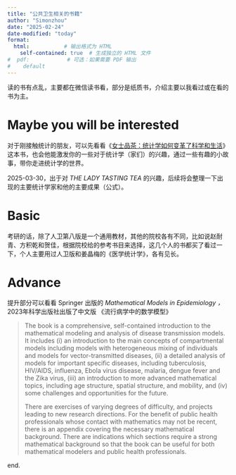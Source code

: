 ```yaml
---
title: "公共卫生相关的书籍"
author: "Simonzhou"
date: "2025-02-24"
date-modified: "today"
format: 
  html:           # 输出格式为 HTML
    self-contained: true  # 生成独立的 HTML 文件
#  pdf:            # 可选：如果需要 PDF 输出
#    default
---
```


读的书有点乱，主要都在微信读书看，部分是纸质书，介绍主要以我看过或在看的书为主。

# Maybe you will be interested

对于刚接触统计的朋友，可以先看看《[女士品茶：统计学如何变革了科学和生活](https://weread.qq.com/web/reader/997328307239e753997d337#outline?noScroll=1)》这本书，也会他能激发你的一些对于统计学（家们）的兴趣，通过一些有趣的小故事，带你走进统计学的世界。

2025-03-30，出于对 *THE LADY TASTING TEA* 的兴趣，后续将会整理一下出现的主要统计学家和他的主要成果（公式）。

# Basic

考研的话，除了人卫第八版是一个通用教材，其他的院校各有不同，比如说赵耐青、方积乾和贺佳，根据院校给的参考书目来选择，这几个人的书都买了看过一下，个人主要用过人卫版和姜晶梅的《医学统计学》，各有见长。

# Advance

提升部分可以看看 Springer 出版的 *Mathematical Models in Epidemiology ，*2023年科学出版社出版了中文版 《流行病学中的数学模型》

> The book is a comprehensive, self-contained introduction to the mathematical modeling and analysis of disease transmission models. It includes (i) an introduction to the main concepts of compartmental models including models with heterogeneous mixing of individuals and models for vector-transmitted diseases, (ii) a detailed analysis of models for important specific diseases, including tuberculosis, HIV/AIDS, influenza, Ebola virus disease, malaria, dengue fever and the Zika virus, (iii) an introduction to more advanced mathematical topics, including age structure, spatial structure, and mobility, and (iv) some challenges and opportunities for the future.
>
> There are exercises of varying degrees of difficulty, and projects leading to new research directions. For the benefit of public health professionals whose contact with mathematics may not be recent, there is an appendix covering the necessary mathematical background. There are indications which sections require a strong mathematical background so that the book can be useful for both mathematical modelers and public health professionals.

end.